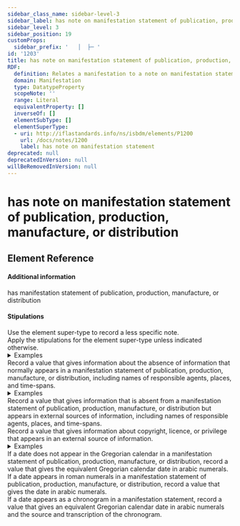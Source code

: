 ```yaml
---
sidebar_class_name: sidebar-level-3
sidebar_label: has note on manifestation statement of publication, production, manufacture, or distribution
sidebar_level: 3
sidebar_position: 19
customProps:
  sidebar_prefix: '   │  ├─ '
id: '1203'
title: has note on manifestation statement of publication, production, manufacture, or distribution
RDF:
  definition: Relates a manifestation to a note on manifestation statement that provides information about a statement of publication, production, manufacture, or distribution that is transcribed from the manifestation.
  domain: Manifestation
  type: DatatypeProperty
  scopeNote: ''
  range: Literal
  equivalentProperty: []
  inverseOf: []
  elementSubType: []
  elementSuperType:
  - uri: http://iflastandards.info/ns/isbdm/elements/P1200
    url: /docs/notes/1200
    label: has note on manifestation statement
deprecated: null
deprecatedInVersion: null
willBeRemovedInVersion: null
---
```

# has note on manifestation statement of publication, production, manufacture, or distribution

## Element Reference
<ElementReference frontMatter={frontMatter} />

#### Additional information

<SeeAlso><InLink href="/docs/statements/1030">has manifestation statement of publication, production, manufacture, or distribution</InLink></SeeAlso>

#### Stipulations

<div className="stip">
  Use the element super-type to record a less specific note.
</div>

<div className="stip">
  Apply the stipulations for the element super-type unless indicated otherwise.
  
  <details>
  <summary>Examples</summary>
  
  | Property | Value |
  |:---------|:------|
  | has note on manifestation statement of publication, production, manufacture, or distribution | "Godina tiskanja preuzeta iz kolofona: drugi dan travnja 1519." |
  
  *[Full example: <InLink href="/docs/fullex/fx022">Evangelistarium Marci Maruli Spalatensis (1519; Officina Adamae Petri; svezak)</InLink>.]*
  <hr />
  
  | Property | Value |
  |:---------|:------|
  | has note on manifestation statement of publication, production, manufacture, or distribution | "Transliteracija s kurzivne glagoljice na str. 512: “župnik don Pavao Radinić”." |
  
  *[Full example: <InLink href="/docs/fullex/fx037">Mrtvi pisani unutra, Žman (1607-1612; Radinić, Pavao, 1549-1611; svezak)</InLink>.]*
  <hr />
  
  | Property | Value |
  |:---------|:------|
  | has note on manifestation statement of publication, production, manufacture, or distribution | "Publisher changed from K.G. Saur to De Gruyter Saur from volume 36 (2008)." |
  
  *[Full example: <InLink href="/docs/fullex/fx013">IFLA series on bibliographic control (2004-2012; De Gruyter Saur; volume)</InLink>.]*
  <hr />
  
  | Property | Value |
  |:---------|:------|
  | has note on manifestation statement of publication, production, manufacture, or distribution | "Date of publication: December 1815." |
  
  *[Full example: <InLink href="/docs/fullex/fx053">Emma (1815; John Murray; volume)</InLink>. The date that appears in a manifestation statement is 1816.]*
  </details>
</div>

<div className="stip">
  Record a value that gives information about the absence of information that normally appears in a manifestation statement of publication, production, manufacture, or distribution, including names of responsible agents, places, and time-spans.
  
  <details>
  <summary>Examples</summary>
  
  | Property | Value |
  |:---------|:------|
  | has note on manifestation statement of publication, production, manufacture, or distribution | "Date of publication not given." |
  
  *[Full example: <InLink href="/docs/fullex/fx026">Hear the wind sing (2015; Harvill Secker; volume; perfect binding)</InLink>.]*
  <hr />
  
  | Property | Value |
  |:---------|:------|
  | has note on manifestation statement of publication, production, manufacture, or distribution | "Place and date of publication not given." |
  
  *[Full example: <InLink href="/docs/fullex/fx047">Lady Bird (2018; Universal Pictures Home Entertainment; videodisc; BD)</InLink>.]*
  <hr />
  
  | Property | Value |
  |:---------|:------|
  | has note on manifestation statement of publication, production, manufacture, or distribution | "Publication details not given." |
  
  *[Full example: <InLink href="/docs/fullex/fx054">Bridget Riley (2019; National Galleries of Scotland; sheet)</InLink>.]*
  </details>
</div>

<div className="stip">
  Record a value that gives information that is absent from a manifestation statement of publication, production, manufacture, or distribution but appears in external sources of information, including names of responsible agents, places, and time-spans.
</div>

<div className="stip">
  Record a value that gives information about copyright, licence, or privilege that appears in an external source of information.
  
  <details>
  <summary>Examples</summary>
  
  | Property | Value |
  |:---------|:------|
  | has note on manifestation statement of publication, production, manufacture, or distribution | "Licencia de representación José de Cañizares. Dada en Madrid, 7 de junio de 1710." |
  </details>
</div>

<div className="stip">
  If a date does not appear in the Gregorian calendar in a manifestation statement of publication, production, manufacture, or distribution, record a value that gives the equivalent Gregorian calendar date in arabic numerals.
</div>

<div className="stip">
  If a date appears in roman numerals in a manifestation statement of publication, production, manufacture, or distribution, record a value that gives the date in arabic numerals.
</div>

<div className="stip">
  If a date appears as a chronogram in a manifestation statement, record a value that gives an equivalent Gregorian calendar date in arabic numerals and the source and transcription of the chronogram.
</div>
